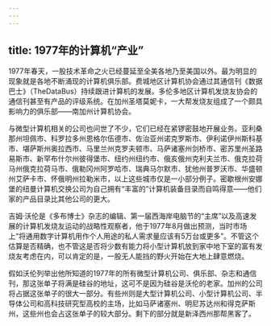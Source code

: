 ```yaml
---
---
---
```

title: 1977年的计算机“产业”
---




1977年春天，一股技术革命之火已经蔓延至全美各地乃至美国以外。最为明显的现象就是各地不断涌现的计算机俱乐部。费城地区计算机协会通过其通信刊《数据巴士》（TheDataBus）持续跟进计算机的发展。多伦多地区计算机发烧友协会的通信刊甚至有产品的评级系统。在加州圣塔莫妮卡，一大帮发烧友组成了一个颇具影响力的俱乐部——南加州计算机协会。

与微型计算机相关的公司也问世了不少，它们已经在紧锣密鼓地开展业务。亚利桑那州坦佩市、科罗拉多州恩格尔伍德市、佐治亚州诺克罗斯市、伊利诺伊州斯科基市、堪萨斯州奥拉西市、马里兰州克罗夫顿市、马萨诸塞州剑桥市、密苏里州圣路易斯市、新罕布什尔州彼得堡市、纽约州纽约市、俄亥俄州克利夫兰市、俄克拉荷马州俄克拉荷马市、俄勒冈州阿罗哈市、瑞典马尔默市、犹他州普罗沃市、华盛顿州艾萨卡市、怀俄明州拉勒米市，以上这些城市仅是一小部分例子。密歇根州安娜堡的纽曼计算机交换公司为自己拥有“丰富的”计算机装备目录而自鸣得意——他们家的产品目录比其他公司的更大。

吉姆·沃伦是《多布博士》杂志的编辑、第一届西海岸电脑节的“主席”以及高速发展的计算机发烧友运动的战略性观察者，他于1977年8月做出预测，当时市场上“将通用数字计算机用作个人用途的私人需求量应该有5万台或更多”。不管这个估算是否精确，也不管这是否将少数有能力将小型计算机放到家中地下室的富有发烧友考虑在内，可以肯定的是，一股无人能挡的野火开始在大地上肆意燃烧。

假如沃伦列举出他所知道的1977年的所有微型计算机公司、俱乐部、杂志和通信刊，那这张单子将满是硅谷的地址，这可不是因为硅谷是沃伦的老家。加州的公司将占据这张单子的很大一部分。有些州则是大型计算机公司、小型计算机公司、半导体公司和高科技研究型高校的主场，比如马萨诸塞州、明尼苏达州和得克萨斯州，这些州也会占这张单子的较大部分。剩下的部分就是新泽西州那帮黑客了。
